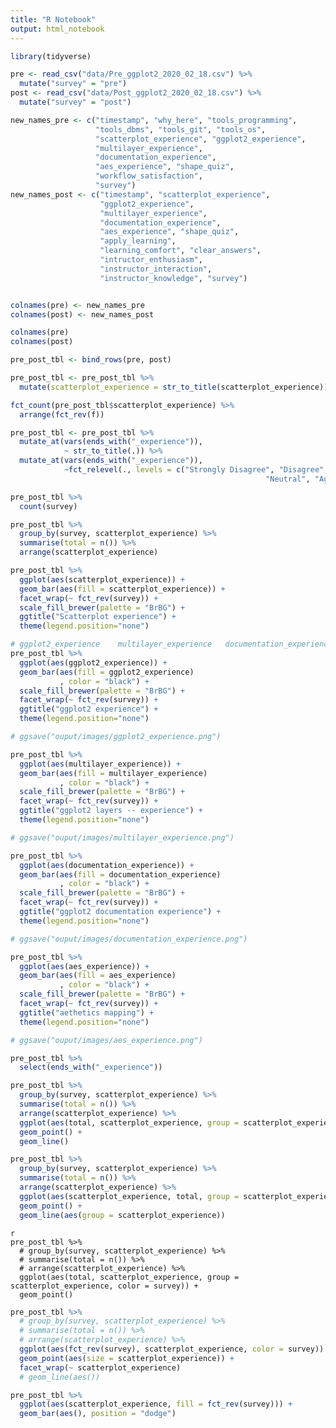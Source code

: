 ```yaml
---
title: "R Notebook"
output: html_notebook
---
```


```r
library(tidyverse)
```



```r
pre <- read_csv("data/Pre_ggplot2_2020_02_18.csv") %>%
  mutate("survey" = "pre")
post <- read_csv("data/Post_ggplot2_2020_02_18.csv") %>% 
  mutate("survey" = "post")
```


```r
new_names_pre <- c("timestamp", "why_here", "tools_programming", 
                   "tools_dbms", "tools_git", "tools_os", 
                   "scatterplot_experience", "ggplot2_experience", 
                   "multilayer_experience",
                   "documentation_experience", 
                   "aes_experience", "shape_quiz",
                   "workflow_satisfaction",
                   "survey")
new_names_post <- c("timestamp", "scatterplot_experience",
                    "ggplot2_experience",
                    "multilayer_experience",
                    "documentation_experience",
                    "aes_experience", "shape_quiz",
                    "apply_learning", 
                    "learning_comfort", "clear_answers",
                    "intructor_enthusiasm",
                    "instructor_interaction",
                    "instructor_knowledge", "survey")


colnames(pre) <- new_names_pre
colnames(post) <- new_names_post

colnames(pre)
colnames(post)


```



```r
pre_post_tbl <- bind_rows(pre, post) 

pre_post_tbl <- pre_post_tbl %>% 
  mutate(scatterplot_experience = str_to_title(scatterplot_experience))

fct_count(pre_post_tbl$scatterplot_experience) %>% 
  arrange(fct_rev(f))
```


```r
pre_post_tbl <- pre_post_tbl %>% 
  mutate_at(vars(ends_with("_experience")),
            ~ str_to_title(.)) %>% 
  mutate_at(vars(ends_with("_experience")), 
            ~fct_relevel(., levels = c("Strongly Disagree", "Disagree",  
                                                         "Neutral", "Agree", "Strongly Agree")))
```




```r
pre_post_tbl %>% 
  count(survey)
```


```r
pre_post_tbl %>% 
  group_by(survey, scatterplot_experience) %>% 
  summarise(total = n()) %>% 
  arrange(scatterplot_experience)
```


```r
pre_post_tbl %>% 
  ggplot(aes(scatterplot_experience)) +
  geom_bar(aes(fill = scatterplot_experience)) +
  facet_wrap(~ fct_rev(survey)) +
  scale_fill_brewer(palette = "BrBG") +
  ggtitle("Scatterplot experience") + 
  theme(legend.position="none")
```


```r
# ggplot2_experience    multilayer_experience   documentation_experience   documentation_experience
pre_post_tbl %>% 
  ggplot(aes(ggplot2_experience)) +
  geom_bar(aes(fill = ggplot2_experience)
           , color = "black") +
  scale_fill_brewer(palette = "BrBG") +
  facet_wrap(~ fct_rev(survey)) +
  ggtitle("ggplot2 experience") + 
  theme(legend.position="none")

# ggsave("ouput/images/ggplot2_experience.png")

pre_post_tbl %>% 
  ggplot(aes(multilayer_experience)) +
  geom_bar(aes(fill = multilayer_experience)
           , color = "black") +
  scale_fill_brewer(palette = "BrBG") +
  facet_wrap(~ fct_rev(survey)) +
  ggtitle("ggplot2 layers -- experience") + 
  theme(legend.position="none")

# ggsave("ouput/images/multilayer_experience.png")

pre_post_tbl %>% 
  ggplot(aes(documentation_experience)) +
  geom_bar(aes(fill = documentation_experience)
           , color = "black") +
  scale_fill_brewer(palette = "BrBG") +
  facet_wrap(~ fct_rev(survey)) +
  ggtitle("ggplot2 documentation experience") + 
  theme(legend.position="none")

# ggsave("ouput/images/documentation_experience.png")

pre_post_tbl %>% 
  ggplot(aes(aes_experience)) +
  geom_bar(aes(fill = aes_experience)
           , color = "black") +
  scale_fill_brewer(palette = "BrBG") +
  facet_wrap(~ fct_rev(survey)) +
  ggtitle("aethetics mapping") + 
  theme(legend.position="none")

# ggsave("ouput/images/aes_experience.png")


```


```r
pre_post_tbl %>% 
  select(ends_with("_experience"))
```



```r
pre_post_tbl %>% 
  group_by(survey, scatterplot_experience) %>% 
  summarise(total = n()) %>% 
  arrange(scatterplot_experience) %>% 
  ggplot(aes(total, scatterplot_experience, group = scatterplot_experience, color = survey)) +
  geom_point() +
  geom_line()
```



```r
pre_post_tbl %>% 
  group_by(survey, scatterplot_experience) %>% 
  summarise(total = n()) %>% 
  arrange(scatterplot_experience) %>% 
  ggplot(aes(scatterplot_experience, total, group = scatterplot_experience, color = survey)) +
  geom_point() +
  geom_line(aes(group = scatterplot_experience))
```


```
{r}
pre_post_tbl %>% 
  # group_by(survey, scatterplot_experience) %>% 
  # summarise(total = n()) %>% 
  # arrange(scatterplot_experience) %>% 
  ggplot(aes(total, scatterplot_experience, group = scatterplot_experience, color = survey)) +
  geom_point() 
```



```r
pre_post_tbl %>% 
  # group_by(survey, scatterplot_experience) %>% 
  # summarise(total = n()) %>% 
  # arrange(scatterplot_experience) %>% 
  ggplot(aes(fct_rev(survey), scatterplot_experience, color = survey)) +
  geom_point(aes(size = scatterplot_experience)) +
  facet_wrap(~ scatterplot_experience)
  # geom_line(aes())
```


```r
pre_post_tbl %>% 
  ggplot(aes(scatterplot_experience, fill = fct_rev(survey))) +
  geom_bar(aes(), position = "dodge") 
```



